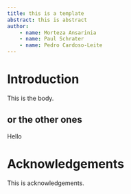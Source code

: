 ```yaml
---
title: this is a template
abstract: this is abstract
author:
    - name: Morteza Ansarinia
    - name: Paul Schrater
    - name: Pedro Cardoso-Leite
---
```


# Introduction

This is the body.

## or the other ones
Hello


# Acknowledgements

This is acknowledgements.

\bibliography{references}

\appendix
\begin{appendixbox}
\label{first:app}
\section{Firstly}
\lipsum[1]

%% Sadly, we can't use floats in the appendix boxes. So they don't "float", but use \captionof{figure}{...} and \captionof{table}{...} to get them properly caption.
\begin{center}
\includegraphics[width=\linewidth,height=7cm]{frog}
\captionof{figure}{This is a figure in the appendix}
\end{center}

\section{Secondly}

\lipsum[5-8]

\begin{center}
\includegraphics[width=\linewidth,height=7cm]{frog}
\captionof{figure}{This is a figure in the appendix}
\end{center}

\end{appendixbox}

\begin{appendixbox}
\includegraphics[width=\linewidth,height=7cm]{frog}
\captionof{figure}{This is a figure in the appendix}
\end{appendixbox}
